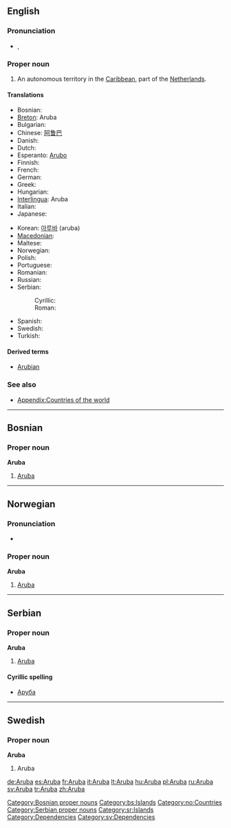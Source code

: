 {{wikipedia}}
==English==

===Pronunciation===
* {{a|UK}} {{IPA|/ˈæ.ɹuː.bə/}}, {{SAMPA|/"{.ru:.b@/}}

===Proper noun===
{{en-proper noun}}

# An autonomous territory in the [[Caribbean]], part of the [[Netherlands]].

====Translations====
{{trans-top|autonomous territory of the Netherlands in the Caribbean}}
* Bosnian: {{t-|bs|Aruba|f}}
* [[Breton]]: Aruba
* Bulgarian: {{t-|bg|Аруба}}
* Chinese: [[阿鲁巴]]
* Danish: {{t-|da|Aruba}}
* Dutch: {{t-|nl|Aruba}}
* Esperanto: [[Arubo]]
* Finnish: {{t-|fi|Aruba}}
* French: {{t+|fr|Aruba}}
* German: {{t+|de|Aruba}}
* Greek: {{t+|el|Αρούμπα}}
* Hungarian: {{t+|hu|Aruba}}
* [[Interlingua]]: Aruba
* Italian: {{t+|it|Aruba}}
* Japanese: {{t+|ja|アルバ|tr=aruba}}
{{trans-mid}}
* Korean: [[아루바]] (aruba)
* [[Macedonian]]: {{t-|mk|Аруба|f|tr=Arúba}}
* Maltese: {{t-|mt|Aruba|xs=Maltese}}
* Norwegian: {{t-|no|Aruba}}
* Polish: {{t+|pl|Aruba}}
* Portuguese: {{t-|pt|Aruba}}
* Romanian: {{t-|ro|Aruba|f}}
* Russian: {{t+|ru|Аруба}}
* Serbian:
*: Cyrillic: {{t-|sr|Аруба|f|sc=Cyrl}}
*: Roman: {{t-|sr|Aruba|f}}
* Spanish: {{t+|es|Aruba}}
* Swedish: {{t+|sv|Aruba}}
* Turkish: {{t+|tr|Aruba}}
{{trans-bottom}}

====Derived terms====
* [[Arubian]]

===See also===
* [[Appendix:Countries of the world]]

----

==Bosnian==

===Proper noun===
'''Aruba''' {{f}}

# [[#English|Aruba]]

[[Category:Bosnian proper nouns]]
[[Category:bs:Islands]]

----

==Norwegian==

===Pronunciation===
* {{IPA|/ɑɾʉːbɑ/|lang=no}}

===Proper noun===
'''Aruba'''

# [[#English|Aruba]]

[[Category:no:Countries]]

----

==Serbian==
{{wikipedia|lang=sr}}

===Proper noun===
'''Aruba''' {{f}}

# [[#English|Aruba]]

====Cyrillic spelling====
* [[Аруба#Serbian|Аруба]]

[[Category:Serbian proper nouns]]
[[Category:sr:Islands]]

----

==Swedish==

===Proper noun===
'''Aruba'''

# Aruba

[[Category:Dependencies]]
[[Category:sv:Dependencies]]

[[de:Aruba]]
[[es:Aruba]]
[[fr:Aruba]]
[[it:Aruba]]
[[lt:Aruba]]
[[hu:Aruba]]
[[pl:Aruba]]
[[ru:Aruba]]
[[sv:Aruba]]
[[tr:Aruba]]
[[zh:Aruba]]